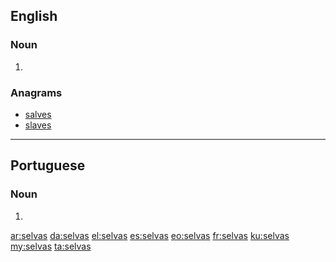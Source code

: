 ==English==

===Noun===
{{head|en|plural}}

# {{plural of|selva|lang=en}}

===Anagrams===
* [[salves#English|salves]]
* [[slaves#English|slaves]]

----

==Portuguese==

===Noun===
{{head|pt|plural}} {{g|f}}

# {{plural of|selva|lang=pt}}

[[ar:selvas]]
[[da:selvas]]
[[el:selvas]]
[[es:selvas]]
[[eo:selvas]]
[[fr:selvas]]
[[ku:selvas]]
[[my:selvas]]
[[ta:selvas]]